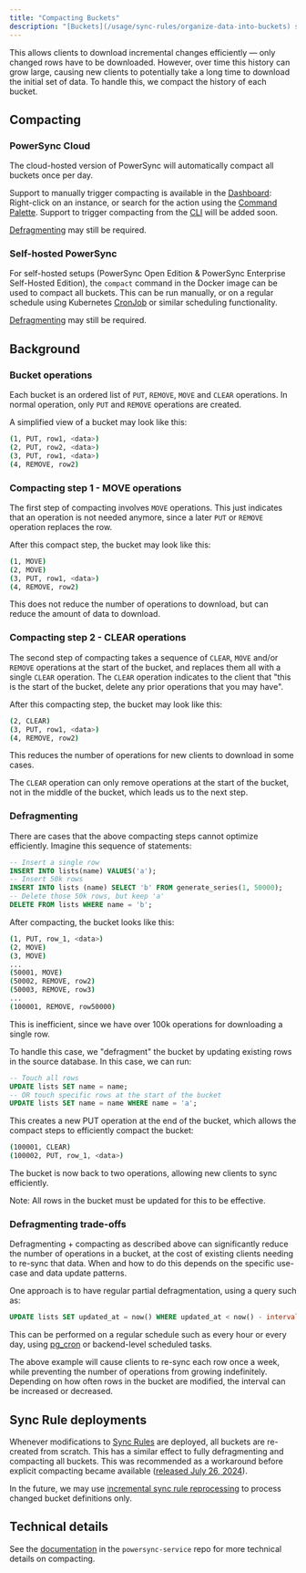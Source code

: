 ```yaml
---
title: "Compacting Buckets"
description: "[Buckets](/usage/sync-rules/organize-data-into-buckets) store data as a history of changes, not only the current state."
---
```


This allows clients to download incremental changes efficiently — only changed rows have to be downloaded. However, over time this history can grow large, causing new clients to potentially take a long time to download the initial set of data. To handle this, we compact the history of each bucket.

## Compacting

### PowerSync Cloud

The cloud-hosted version of PowerSync will automatically compact all buckets once per day.

Support to manually trigger compacting is available in the [Dashboard](/usage/tools/powersync-dashboard): Right-click on an instance, or search for the action using the [Command Palette](/usage/tools/powersync-dashboard#the-command-palette). Support to trigger compacting from the [CLI](/usage/tools/cli) will be added soon.

[Defragmenting](/usage/lifecycle-maintenance/compacting-buckets#defragmenting) may still be required.

### Self-hosted PowerSync

For self-hosted setups (PowerSync Open Edition & PowerSync Enterprise Self-Hosted Edition), the `compact` command in the Docker image can be used to compact all buckets. This can be run manually, or on a regular schedule using Kubernetes [CronJob](https://kubernetes.io/docs/concepts/workloads/controllers/cron-jobs/) or similar scheduling functionality.

[Defragmenting](/usage/lifecycle-maintenance/compacting-buckets#defragmenting) may still be required.

## Background

### Bucket operations

Each bucket is an ordered list of `PUT`, `REMOVE`, `MOVE` and `CLEAR` operations. In normal operation, only `PUT` and `REMOVE` operations are created.

A simplified view of a bucket may look like this:

```bash
(1, PUT, row1, <data>)
(2, PUT, row2, <data>)
(3, PUT, row1, <data>)
(4, REMOVE, row2)
```

### Compacting step 1 - MOVE operations

The first step of compacting involves `MOVE` operations. This just indicates that an operation is not needed anymore, since a later `PUT` or `REMOVE` operation replaces the row.

After this compact step, the bucket may look like this:

```bash
(1, MOVE)
(2, MOVE)
(3, PUT, row1, <data>)
(4, REMOVE, row2)
```

This does not reduce the number of operations to download, but can reduce the amount of data to download.

### Compacting step 2 - CLEAR operations

The second step of compacting takes a sequence of `CLEAR`, `MOVE` and/or `REMOVE` operations at the start of the bucket, and replaces them all with a single `CLEAR` operation. The `CLEAR` operation indicates to the client that "this is the start of the bucket, delete any prior operations that you may have".

After this compacting step, the bucket may look like this:

```bash
(2, CLEAR)
(3, PUT, row1, <data>)
(4, REMOVE, row2)
```

This reduces the number of operations for new clients to download in some cases.

The `CLEAR` operation can only remove operations at the start of the bucket, not in the middle of the bucket, which leads us to the next step.

### Defragmenting

There are cases that the above compacting steps cannot optimize efficiently. Imagine this sequence of statements:

```sql
-- Insert a single row
INSERT INTO lists(name) VALUES('a');
-- Insert 50k rows
INSERT INTO lists (name) SELECT 'b' FROM generate_series(1, 50000);
-- Delete those 50k rows, but keep 'a'
DELETE FROM lists WHERE name = 'b';
```

After compacting, the bucket looks like this:

```bash
(1, PUT, row_1, <data>)
(2, MOVE)
(3, MOVE)
...
(50001, MOVE)
(50002, REMOVE, row2)
(50003, REMOVE, row3)
...
(100001, REMOVE, row50000)
```

This is inefficient, since we have over 100k operations for downloading a single row.

To handle this case, we "defragment" the bucket by updating existing rows in the source database. In this case, we can run:

```sql
-- Touch all rows
UPDATE lists SET name = name;
-- OR touch specific rows at the start of the bucket
UPDATE lists SET name = name WHERE name = 'a';
```

This creates a new PUT operation at the end of the bucket, which allows the compact steps to efficiently compact the bucket:

```bash
(100001, CLEAR)
(100002, PUT, row_1, <data>)
```

The bucket is now back to two operations, allowing new clients to sync efficiently.

<Check>
Note: All rows in the bucket must be updated for this to be effective.
</Check>

### Defragmenting trade-offs

Defragmenting + compacting as described above can significantly reduce the number of operations in a bucket, at the cost of existing clients needing to re-sync that data. When and how to do this depends on the specific use-case and data update patterns.

One approach is to have regular partial defragmentation, using a query such as:

```sql
UPDATE lists SET updated_at = now() WHERE updated_at < now() - interval '1 week'
```

This can be performed on a regular schedule such as every hour or every day, using [pg\_cron](https://github.com/citusdata/pg_cron) or backend-level scheduled tasks.

The above example will cause clients to re-sync each row once a week, while preventing the number of operations from growing indefinitely. Depending on how often rows in the bucket are modified, the interval can be increased or decreased.

## Sync Rule deployments

Whenever modifications to [Sync Rules](/usage/sync-rules) are deployed, all buckets are re-created from scratch. This has a similar effect to fully defragmenting and compacting all buckets. This was recommended as a workaround before explicit compacting became available ([released July 26, 2024](https://releases.powersync.com/announcements/bucket-compacting)).

In the future, we may use [incremental sync rule reprocessing](https://roadmap.powersync.com/c/85-more-efficient-sync-reprocessing) to process changed bucket definitions only.

## Technical details

See the [documentation](https://github.com/powersync-ja/powersync-service/blob/main/docs/compacting-operations.md) in the `powersync-service` repo for more technical details on compacting.